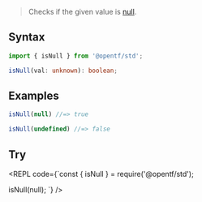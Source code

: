
> Checks if the given value is [null](https://developer.mozilla.org/en-US/docs/Web/JavaScript/Reference/Operators/null).

## Syntax

```ts
import { isNull } from '@opentf/std';

isNull(val: unknown): boolean;
```

## Examples

```ts
isNull(null) //=> true

isNull(undefined) //=> false
```

## Try

<REPL code={`const { isNull } = require('@opentf/std');

isNull(null);
`} />